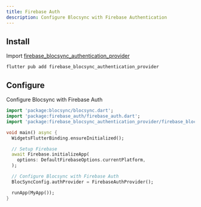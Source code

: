 ```yaml
---
title: Firebase Auth
description: Configure Blocsync with Firebase Authentication
---
```


## Install

Import
[firebase_blocsync_authentication_provider](https://pub.dev/packages/firebase_blocsync_authentication_provider)

```base
flutter pub add firebase_blocsync_authentication_provider
```

## Configure

Configure Blocsync with Firebase Auth

```dart
import 'package:blocsync/blocsync.dart';
import 'package:firebase_auth/firebase_auth.dart';
import 'package:firebase_blocsync_authentication_provider/firebase_blocsync_authentication_provider.dart';

void main() async {
  WidgetsFlutterBinding.ensureInitialized();

  // Setup Firebase
  await Firebase.initializeApp(
    options: DefaultFirebaseOptions.currentPlatform,
  );

  // Configure Blocsync with Firebase Auth
  BlocSyncConfig.authProvider = FirebaseAuthProvider();

  runApp(MyApp());
}
```
